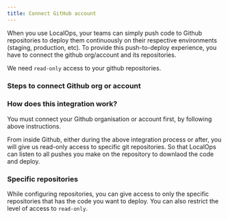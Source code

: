 ```yaml
---
title: Connect GitHub account
---
```


When you use LocalOps, your teams can simply push code to Github repositories to deploy them continuously on their
respective environments (staging, production, etc). To provide this push-to-deploy experience, you have to connect
the github org/account and its repositories.

We need `read-only` access to your github repositories.

### Steps to connect Github org or account

<Steps>
  <Step title="Sign in to LocalOps" />
  <Step title="Navigate to `Repositories` section" />
  <Step title="Click on `+ New Git connection" />
  <Step title="Follow the on-screen instructions from then to finish connecting your Github org" />
</Steps>

### How does this integration work?

You must connect your Github organisation or account first, by following above instructions.

From inside Github, either during the above integration process or after, you will give us read-only access to specific
git repositories. So that LocalOps can listen to all pushes you make on the repository to downlaod the code and deploy.

### Specific repositories

While configuring repositories, you can give access to only the specific repositories that has the code you want to
deploy. You can also restrict the level of access to `read-only`.
